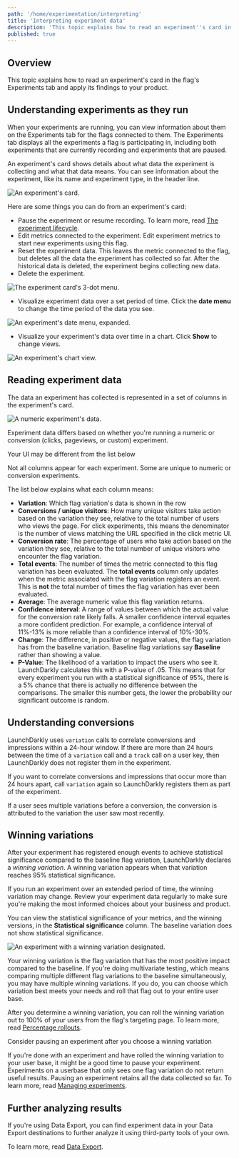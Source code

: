 ```yaml
---
path: '/home/experimentation/interpreting'
title: 'Interpreting experiment data'
description: 'This topic explains how to read an experiment''s card in the flag''s Experiments tab and apply its findings to your product.'
published: true
---
```


## Overview

This topic explains how to read an experiment's card in the flag's Experiments tab and apply its findings to your product.

## Understanding experiments as they run

When your experiments are running, you can view information about them on the Experiments tab for the flags connected to them. The Experiments tab displays all the experiments a flag is participating in, including both experiments that are currently recording and experiments that are paused.

An experiment's card shows details about what data the experiment is collecting and what that data means. You can see information about the experiment, like its name and experiment type, in the header line.

![An experiment's card.](../../../images/experiment-card.png)


Here are some things you can do from an experiment's card:

- Pause the experiment or resume recording. To learn more, read [The experiment lifecycle](/home/experimentation/lifecycle).
- Edit metrics connected to the experiment. Edit experiment metrics to start new experiments using this flag.
- Reset the experiment data. This leaves the metric connected to the flag, but deletes all the data the experiment has collected so far. After the historical data is deleted, the experiment begins collecting new data.
- Delete the experiment.

![The experiment card's 3-dot menu.](../../../images/experiment-menu.png)


- Visualize experiment data over a set period of time. Click the **date menu** to change the time period of the data you see.

![An experiment's date menu, expanded.](../../../images/experiment-date-picker.png)


- Visualize your experiment's data over time in a chart. Click **Show** to change views.

![An experiment's chart view.](../../../images/experiment-chart.png)


## Reading experiment data

The data an experiment has collected is represented in a set of columns in the experiment's card.

![A numeric experiment's data.](../../../images/experiment-card.png)

Experiment data differs based on whether you're running a numeric or conversion (clicks, pageviews, or custom) experiment.

<Callout intent="info">
<CalloutTitle>Your UI may be different from the list below</CalloutTitle>
<CalloutDescription>

Not all columns appear for each experiment. Some are unique to numeric or conversion experiments.

</CalloutDescription>
</Callout>

The list below explains what each column means:

- **Variation**: Which flag variation's data is shown in the row
- **Conversions / unique visitors**: How many unique visitors take action based on the variation they see, relative to the total number of users who views the page. For click experiments, this means the denominator is the number of views matching the URL specified in the click metric UI.
- **Conversion rate**: The percentage of users who take action based on the variation they see, relative to the total number of unique visitors who encounter the flag variation.
- **Total events**: The number of times the metric connected to this flag variation has been evaluated. The **total events** column only updates when the metric associated with the flag variation registers an event. This is **not** the total number of times the flag variation has ever been evaluated.
- **Average**: The average numeric value this flag variation returns.
- **Confidence interval**: A range of values between which the actual value for the conversion rate likely falls. A smaller confidence interval equates a more confident prediction. For example, a confidence interval of 11%-13% is more reliable than a confidence interval of 10%-30%.
- **Change**: The difference, in positive or negative values, the flag variation has from the baseline variation. Baseline flag variations say **Baseline** rather than showing a value.
- **P-Value**: The likelihood of a variation to impact the users who see it. LaunchDarkly calculates this with a P-value of .05. This means that for every experiment you run with a statistical significance of 95%, there is a 5% chance that there is actually no difference between the comparisons. The smaller this number gets, the lower the probability our significant outcome is random.

## Understanding conversions

LaunchDarkly uses `variation` calls to correlate conversions and impressions within a 24-hour window. If there are more than 24 hours between the time of a `variation` call and a `track` call on a user key, then LaunchDarkly does not register them in the experiment.

If you want to correlate conversions and impressions that occur more than 24 hours apart, call `variation` again so LaunchDarkly registers them as part of the experiment.

If a user sees multiple variations before a conversion, the conversion is attributed to the variation the user saw most recently.

## Winning variations

After your experiment has registered enough events to achieve statistical significance compared to the baseline flag variation, LaunchDarkly declares a _winning variation_. A winning variation appears when that variation reaches 95% statistical significance.

If you run an experiment over an extended period of time, the winning variation may change. Review your experiment data regularly to make sure you're making the most informed choices about your business and product.

You can view the statistical significance of your metrics, and the winning versions, in the **Statistical significance** column. The baseline variation does not show statistical significance.

![An experiment with a winning variation designated.](../../../images/experiment-winning-variation.png)


Your winning variation is the flag variation that has the most positive impact compared to the baseline. If you're doing multivariate testing, which means comparing multiple different flag variations to the baseline simultaneously, you may have multiple winning variations. If you do, you can choose which variation best meets your needs and roll that flag out to your entire user base.

After you determine a winning variation, you can roll the winning variation out to 100% of your users from the flag's targeting page. To learn more, read [Percentage rollouts](/home/flags/targeting-users#percentage-rollouts).

<Callout intent="info">
  <CalloutTitle>Consider pausing an experiment after you choose a winning variation</CalloutTitle>
  <CalloutDescription>

If you're done with an experiment and have rolled the winning variation to your user base, it might be a good time
to pause your experiment. Experiments on a userbase that only sees one flag variation do not return useful results.
Pausing an experiment retains all the data collected so far. To learn more, read [Managing
experiments](/home/experimentation).

  </CalloutDescription>
</Callout>

## Further analyzing results

If you're using Data Export, you can find experiment data in your Data Export destinations to further analyze it using third-party tools of your own.

To learn more, read [Data Export](/home/data-export).
